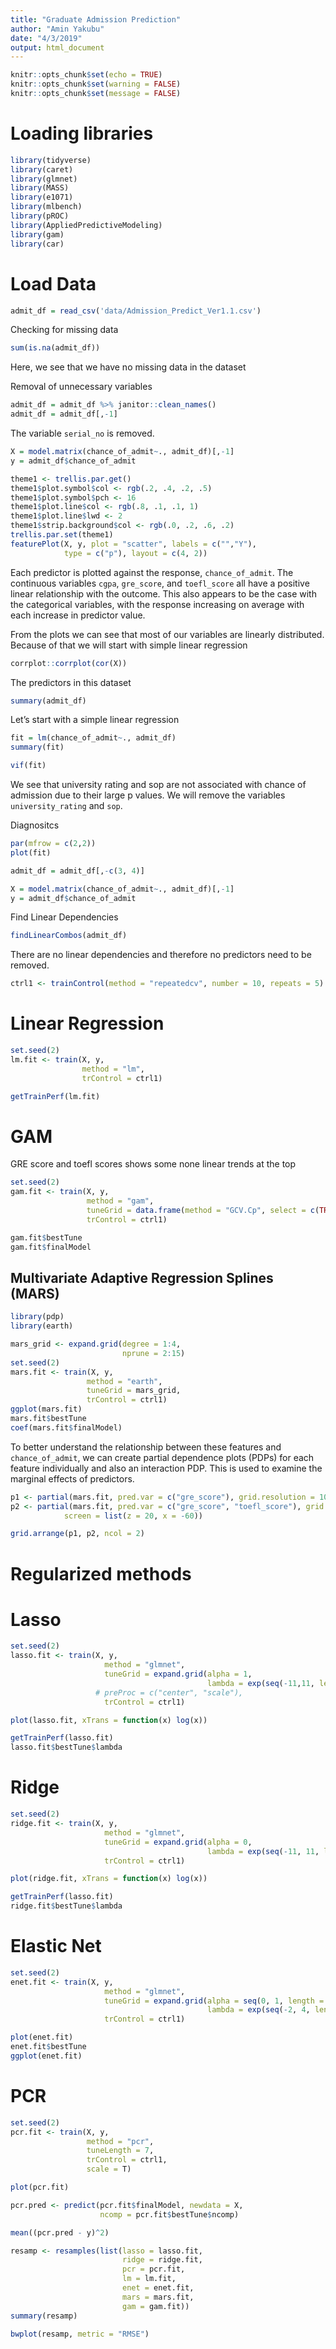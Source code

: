 ```yaml
---
title: "Graduate Admission Prediction"
author: "Amin Yakubu"
date: "4/3/2019"
output: html_document
---
```


```r
knitr::opts_chunk$set(echo = TRUE)
knitr::opts_chunk$set(warning = FALSE)
knitr::opts_chunk$set(message = FALSE)
```

# Loading libraries
```r
library(tidyverse)
library(caret)
library(glmnet)
library(MASS)
library(e1071)
library(mlbench)
library(pROC)
library(AppliedPredictiveModeling)
library(gam)
library(car)
```

# Load Data

```r
admit_df = read_csv('data/Admission_Predict_Ver1.1.csv')
```

Checking for missing data 
```r
sum(is.na(admit_df))
```

Here, we see that we have no missing data in the dataset

Removal of unnecessary variables
```r
admit_df = admit_df %>% janitor::clean_names() 
admit_df = admit_df[,-1]
```

The variable `serial_no` is removed.

```r
X = model.matrix(chance_of_admit~., admit_df)[,-1]
y = admit_df$chance_of_admit
```

```r
theme1 <- trellis.par.get()
theme1$plot.symbol$col <- rgb(.2, .4, .2, .5)
theme1$plot.symbol$pch <- 16
theme1$plot.line$col <- rgb(.8, .1, .1, 1)
theme1$plot.line$lwd <- 2
theme1$strip.background$col <- rgb(.0, .2, .6, .2)
trellis.par.set(theme1)
featurePlot(X, y, plot = "scatter", labels = c("","Y"),
            type = c("p"), layout = c(4, 2))
```

Each predictor is plotted against the response, `chance_of_admit`. The continuous variables `cgpa`, `gre_score`, and `toefl_score` all have a positive linear relationship with the outcome. This also appears to be the case with the categorical variables, with the response increasing on average with each increase in predictor value.

From the plots we can see that most of our variables are linearly distributed. Because of that we will start with simple linear regression

```r
corrplot::corrplot(cor(X))
```

The predictors in this dataset 

```r
summary(admit_df)
```

Let's start with a simple linear regression

```r
fit = lm(chance_of_admit~., admit_df)
summary(fit)
```

```r
vif(fit)
```

We see that university rating and sop are not associated with chance of admission due to their large p values. We will remove the variables `university_rating` and `sop`. 

Diagnositcs 

```r
par(mfrow = c(2,2)) 
plot(fit)
```

```r
admit_df = admit_df[,-c(3, 4)]
```

```r
X = model.matrix(chance_of_admit~., admit_df)[,-1]
y = admit_df$chance_of_admit
```

Find Linear Dependencies
```r
findLinearCombos(admit_df)
```

There are no linear dependencies and therefore no predictors need to be removed.

```r
ctrl1 <- trainControl(method = "repeatedcv", number = 10, repeats = 5)

```

# Linear Regression

```r
set.seed(2)
lm.fit <- train(X, y,
                method = "lm",
                trControl = ctrl1)

getTrainPerf(lm.fit)

```

# GAM

GRE score and toefl scores shows some none linear trends at the top

```r
set.seed(2)
gam.fit <- train(X, y,
                 method = "gam",
                 tuneGrid = data.frame(method = "GCV.Cp", select = c(TRUE, FALSE)),
                 trControl = ctrl1)

gam.fit$bestTune
gam.fit$finalModel
```

## Multivariate Adaptive Regression Splines (MARS)

```r
library(pdp)
library(earth)
```

```r
mars_grid <- expand.grid(degree = 1:4, 
                         nprune = 2:15)
set.seed(2)
mars.fit <- train(X, y,
                 method = "earth",
                 tuneGrid = mars_grid,
                 trControl = ctrl1)
ggplot(mars.fit)
mars.fit$bestTune
coef(mars.fit$finalModel)
```

To better understand the relationship between these features and `chance_of_admit`, we can create partial dependence plots (PDPs) for each feature individually and also an interaction PDP. This is used to examine the marginal effects of predictors.

```r
p1 <- partial(mars.fit, pred.var = c("gre_score"), grid.resolution = 10) %>% autoplot()
p2 <- partial(mars.fit, pred.var = c("gre_score", "toefl_score"), grid.resolution = 10) %>% plotPartial(levelplot = FALSE, zlab = "yhat", drape = TRUE, 
            screen = list(z = 20, x = -60))

grid.arrange(p1, p2, ncol = 2)
```

# Regularized methods 

# Lasso

```r
set.seed(2)
lasso.fit <- train(X, y,
                     method = "glmnet",
                     tuneGrid = expand.grid(alpha = 1, 
                                            lambda = exp(seq(-11,11, length = 300))),
                   # preProc = c("center", "scale"),
                     trControl = ctrl1)

plot(lasso.fit, xTrans = function(x) log(x))

getTrainPerf(lasso.fit)
lasso.fit$bestTune$lambda
```

# Ridge

```r
set.seed(2)
ridge.fit <- train(X, y,
                     method = "glmnet",
                     tuneGrid = expand.grid(alpha = 0, 
                                            lambda = exp(seq(-11, 11, length = 300))),
                     trControl = ctrl1)

plot(ridge.fit, xTrans = function(x) log(x))

getTrainPerf(lasso.fit)
ridge.fit$bestTune$lambda
```

# Elastic Net

```r
set.seed(2)
enet.fit <- train(X, y,
                     method = "glmnet",
                     tuneGrid = expand.grid(alpha = seq(0, 1, length = 5), 
                                            lambda = exp(seq(-2, 4, length = 50))),
                     trControl = ctrl1)

plot(enet.fit)
enet.fit$bestTune
ggplot(enet.fit)
```

# PCR

```r
set.seed(2)
pcr.fit <- train(X, y,
                 method = "pcr",
                 tuneLength = 7,
                 trControl = ctrl1,
                 scale = T)

plot(pcr.fit)

pcr.pred <- predict(pcr.fit$finalModel, newdata = X, 
                    ncomp = pcr.fit$bestTune$ncomp)

mean((pcr.pred - y)^2)
```

```r
resamp <- resamples(list(lasso = lasso.fit, 
                         ridge = ridge.fit, 
                         pcr = pcr.fit,
                         lm = lm.fit,
                         enet = enet.fit,
                         mars = mars.fit,
                         gam = gam.fit))
summary(resamp)
```

```r
bwplot(resamp, metric = "RMSE")
```
